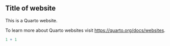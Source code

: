 ## Title of website

This is a Quarto website.

To learn more about Quarto websites visit <https://quarto.org/docs/websites>.

```r
1 + 1
```
